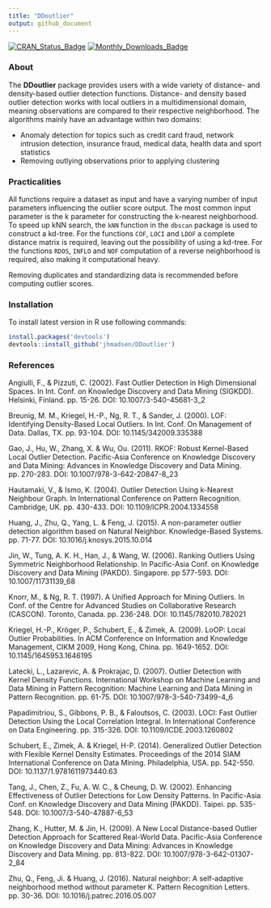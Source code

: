 ---
title: "DDoutlier"
output: github_document
---


[![CRAN_Status_Badge](http://www.r-pkg.org/badges/version/DDoutlier)](https://cran.r-project.org/package=DDoutlier)
[![Monthly_Downloads_Badge](https://www.rdocumentation.org/badges/total/last_month/DDoutlier)](https://cran.r-project.org/package=DDoutlier)



### About

The __DDoutlier__ package provides users with a wide variety of distance- and density-based outlier detection functions. Distance- and density based outlier detection works with local outliers in a multidimensional domain, meaning observations are compared to their respective neighborhood. The algorithms mainly have an advantage within two domains:

* Anomaly detection for topics such as credit card fraud, network intrusion detection, insurance fraud, medical data, health data and sport statistics
* Removing outlying observations prior to applying clustering

### Practicalities

All functions require a dataset as input and have a varying number of input parameters influencing the outlier score output. The most common input parameter is the k parameter for constructing the k-nearest neighborhood. To speed up kNN search, the `kNN` function in the `dbscan` package is used to construct a kd-tree. For the functions `COF`, `LOCI` and `LDOF` a complete distance matrix is required, leaving out the possibility of using a kd-tree. For the functions `RDOS`, `INFLO` and `NOF` computation of a reverse neighborhood is required, also making it computational heavy. 

Removing duplicates and standardizing data is recommended before computing outlier scores.


### Installation

To install latest version in R use following commands:

```{r, eval=FALSE}
install.packages('devtools')
devtools::install_github('jhmadsen/DDoutlier')
```




### References
Angiulli, F., & Pizzuti, C. (2002). Fast Outlier Detection in High Dimensional Spaces. In Int. Conf. on Knowledge Discovery and Data Mining (SIGKDD). Helsinki, Finland. pp. 15-26. DOI: 10.1007/3-540-45681-3_2

Breunig, M. M., Kriegel, H.-P., Ng, R. T., & Sander, J. (2000). LOF: Identifying Density-Based Local Outliers. In Int. Conf. On Management of Data. Dallas, TX. pp. 93-104. DOI: 10.1145/342009.335388

Gao, J., Hu, W., Zhang, X. & Wu, Ou. (2011). RKOF: Robust Kernel-Based Local Outlier Detection. Pacific-Asia Conference on Knowledge Discovery and Data Mining: Advances in Knowledge Discovery and Data Mining. pp. 270-283. DOI: 10.1007/978-3-642-20847-8_23

Hautamaki, V., & Ismo, K. (2004). Outlier Detection Using k-Nearest Neighbour Graph. In International Conference on Pattern Recognition. Cambridge, UK. pp. 430-433. DOI: 10.1109/ICPR.2004.1334558

Huang, J., Zhu, Q., Yang, L. & Feng, J. (2015). A non-parameter outlier detection algorithm based on Natural Neighbor. Knowledge-Based Systems. pp. 71-77. DOI: 10.1016/j.knosys.2015.10.014

Jin, W., Tung, A. K. H., Han, J., & Wang, W. (2006). Ranking Outliers Using Symmetric Neighborhood Relationship. In Pacific-Asia Conf. on Knowledge Discovery and Data Mining (PAKDD). Singapore. pp 577-593. DOI: 10.1007/11731139_68

Knorr, M., & Ng, R. T. (1997). A Unified Approach for Mining Outliers. In Conf. of the Centre for Advanced Studies on Collaborative Research (CASCON). Toronto, Canada. pp. 236-248. DOI: 10.1145/782010.782021

Kriegel, H.-P., Kröger, P., Schubert, E., & Zimek, A. (2009). LoOP: Local Outlier Probabilities. In ACM Conference on Information and Knowledge Management, CIKM 2009, Hong Kong, China. pp. 1649-1652. DOI: 10.1145/1645953.1646195

Latecki, L., Lazarevic, A. & Prokrajac, D. (2007). Outlier Detection with Kernel Density Functions. International Workshop on Machine Learning and Data Mining in Pattern Recognition: Machine Learning and Data Mining in Pattern Recognition. pp. 61-75. DOI: 10.1007/978-3-540-73499-4_6

Papadimitriou, S., Gibbons, P. B., & Faloutsos, C. (2003). LOCI: Fast Outlier Detection Using the Local Correlation Integral. In International Conference on Data Engineering. pp. 315-326. DOI: 10.1109/ICDE.2003.1260802

Schubert, E., Zimek, A. & Kriegel, H-P. (2014). Generalized Outlier Detection with Flexible Kernel Density Estimates. Proceedings of the 2014 SIAM International Conference on Data Mining. Philadelphia, USA. pp. 542-550. DOI: 10.1137/1.9781611973440.63

Tang, J., Chen, Z., Fu, A. W. C., & Cheung, D. W. (2002). Enhancing Effectiveness of Outlier Detections for Low Density Patterns. In Pacific-Asia Conf. on Knowledge Discovery and Data Mining (PAKDD). Taipei. pp. 535-548. DOI: 10.1007/3-540-47887-6_53

Zhang, K., Hutter, M. & Jin, H. (2009). A New Local Distance-based Outlier Detection Approach for Scattered Real-World Data. Pacific-Asia Conference on Knowledge Discovery and Data Mining: Advances in Knowledge Discovery and Data Mining. pp. 813-822. DOI: 10.1007/978-3-642-01307-2_84

Zhu, Q., Feng, Ji. & Huang, J. (2016). Natural neighbor: A self-adaptive neighborhood method without parameter K. Pattern Recognition Letters. pp. 30-36. DOI: 10.1016/j.patrec.2016.05.007
